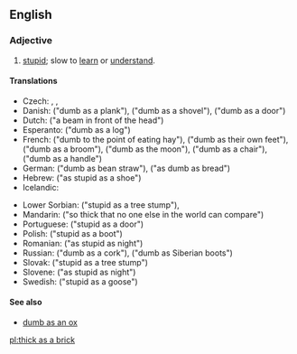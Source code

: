 ==English==

===Adjective===
{{en-adj|-}}

# {{lb|en|simile}} [[stupid]]; slow to [[learn]] or [[understand]].

====Translations====
{{trans-top}}
* Czech: {{t|cs|blbý jako troky}}, {{t|cs|tupý jako necky}}, {{t|cs|blbý jako tágo}}
* Danish: {{t|da|dum som et bræt}} ("dumb as a plank"), {{t|da|dum som en skovl}} ("dumb as a shovel"), {{t|da|dum som en dør}} ("dumb as a door")
* Dutch: {{t|nl|plank voor het hoofd}} ("a beam in front of the head")
* Esperanto: {{t|eo|malsaĝa kiel ŝtipo}} ("dumb as a log")
* French: {{t+|fr|bête à manger du foin}} ("dumb to the point of eating hay"), {{t+|fr|bête comme ses pieds}} ("dumb as their own feet"), {{t+|fr|con comme un balai}} ("dumb as a broom"), {{t+|fr|con comme la lune}} ("dumb as the moon"), {{t+|fr|con comme une chaise}} ("dumb as a chair"), {{t+|fr|con comme un manche}} ("dumb as a handle")
* German: {{t+|de|dumm wie Bohnenstroh}} ("dumb as bean straw"), {{t|de|dumm wie Brot}} ("as dumb as bread")
* Hebrew: {{t|he|טיפש כמו נעל}} ("as stupid as a shoe")
* Icelandic: {{t|is|nautheimskur}}
{{trans-mid}}
* Lower Sorbian: {{t|dsb|głupy ako pjeńk}} ("stupid as a tree stump"), {{t|dsb|głupy ako snop}}
* Mandarin: {{t+|cmn|愚不可及|tr=yúbùkějí|sc=Hani}} ("so thick that no one else in the world can compare")
* Portuguese: {{t|pt|burro como uma porta}} ("stupid as a door")
* Polish: {{t+|pl|głupi jak but}} ("stupid as a boot")
* Romanian: {{t|ro|prost ca noaptea}} ("as stupid as night")
* Russian: {{t|ru|тупо́й, как про́бка}} ("dumb as a cork"), {{t|ru|туп как сиби́рский ва́ленок}} ("dumb as Siberian boots")
* Slovak: {{t|sk|hlúpy ako peň}} ("stupid as a tree stump")
* Slovene: {{t|sl|neumen kot noč}} ("as stupid as night")
* Swedish: {{t|sv|dum som en gås}} ("stupid as a goose")
{{trans-bottom}}

====See also====
* [[dumb as an ox]]

[[pl:thick as a brick]]